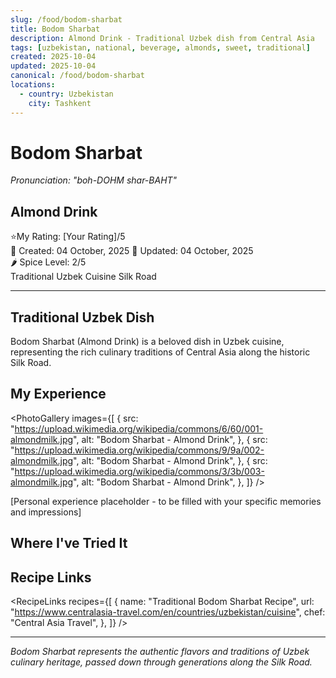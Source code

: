 ```yaml
---
slug: /food/bodom-sharbat
title: Bodom Sharbat
description: Almond Drink - Traditional Uzbek dish from Central Asia
tags: [uzbekistan, national, beverage, almonds, sweet, traditional]
created: 2025-10-04
updated: 2025-10-04
canonical: /food/bodom-sharbat
locations:
  - country: Uzbekistan
    city: Tashkent
---
```



# Bodom Sharbat

_Pronunciation: "boh-DOHM shar-BAHT"_

## Almond Drink

<div className="food-rating">
  <span className="star">⭐</span>My Rating: [Your Rating]/5
</div>

<div className="food-metadata">
  <span className="food-date">📅 Created: 04 October, 2025</span>
  <span className="food-date">🔄 Updated: 04 October, 2025</span>
</div>

<div className="spice-level">🌶️ Spice Level: 2/5</div>

<div className="food-tags">
  <span className="food-tag">Traditional</span>
  <span className="food-tag">Uzbek Cuisine</span>
  <span className="food-tag">Silk Road</span>
</div>

---

## Traditional Uzbek Dish

Bodom Sharbat (Almond Drink) is a beloved dish in Uzbek cuisine, representing the rich culinary traditions of Central Asia along the historic Silk Road.

## My Experience

<PhotoGallery
  images={[
    {
      src: "https://upload.wikimedia.org/wikipedia/commons/6/60/001-almondmilk.jpg",
      alt: "Bodom Sharbat - Almond Drink",
    },
    {
      src: "https://upload.wikimedia.org/wikipedia/commons/9/9a/002-almondmilk.jpg",
      alt: "Bodom Sharbat - Almond Drink",
    },
    {
      src: "https://upload.wikimedia.org/wikipedia/commons/3/3b/003-almondmilk.jpg",
      alt: "Bodom Sharbat - Almond Drink",
    },
  ]}
/>

[Personal experience placeholder - to be filled with your specific memories and impressions]

## Where I've Tried It

<MapEmbed
  location="Tashkent, Uzbekistan"
  description="Traditional preparation across Uzbekistan"
/>

## Recipe Links

<RecipeLinks
  recipes={[
    {
      name: "Traditional Bodom Sharbat Recipe",
      url: "https://www.centralasia-travel.com/en/countries/uzbekistan/cuisine",
      chef: "Central Asia Travel",
    },
  ]}
/>

---

_Bodom Sharbat represents the authentic flavors and traditions of Uzbek culinary heritage, passed down through generations along the Silk Road._
